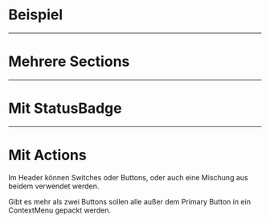 # Beispiel

<LiveCodeEditor />

---

# Mehrere Sections

<LiveCodeEditor example="multiple" editorCollapsed />

---

# Mit StatusBadge

<LiveCodeEditor example="status-badge" editorCollapsed />

---

# Mit Actions

Im Header können Switches oder Buttons, oder auch eine Mischung aus beidem
verwendet werden.

<LiveCodeEditor example="switch" editorCollapsed />

<LiveCodeEditor example="buttons" editorCollapsed />

Gibt es mehr als zwei Buttons sollen alle außer dem Primary Button in ein
ContextMenu gepackt werden.

<LiveCodeEditor example="context-menu" editorCollapsed />
